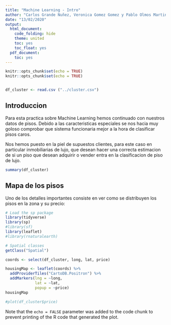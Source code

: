 ```yaml
---
title: "Machine Learning - Intro"
author: "Carlos Grande Nuñez, Veronica Gomez Gomez y Pablo Olmos Martinez"
date: "13/02/2020"
output:
  html_document:
    code_folding: hide
    theme: united
    toc: yes
    toc_float: yes
  pdf_document:
    toc: yes
---
```


```r

knitr::opts_chunk$set(echo = TRUE)
knitr::opts_chunk$set(echo = TRUE)


df_cluster <- read.csv ("../cluster.csv")
```

## Introduccion

Para esta practica sobre Machine Learning hemos continuado con nuestros datos de pisos. Debido a las caracteristicas especiales se nos hacia muy goloso comprobar que sistema funcionaria mejor a la hora de clasificar pisos caros.

Nos hemos puesto en la piel de supuestos clientes, para este caso en particular inmobiliarias de lujo, que desean hacer una correcta estimacion de si un piso que desean adquirir o vender entra en la clasificacion de piso de lujo.


```r
summary(df_cluster)
```

## Mapa de los pisos

Uno de los detalles importantes consiste en ver como se distribuyen los pisos en la zona y su precio:

```r
# Load the sp package
library(tidyverse)
library(sp)
#library(sf)
library(leaflet)
#library(rnaturalearth)

# Spatial classes
getClass("Spatial")

coords <- select(df_cluster, long, lat, price)

housingMap <- leaflet(coords) %>%
  addProviderTiles("CartoDB.Positron") %>%
  addMarkers(lng = ~long,
             lat = ~lat,
             popup = ~price)
housingMap

#plot(df_cluster$price)
```

Note that the `echo = FALSE` parameter was added to the code chunk to prevent printing of the R code that generated the plot.
